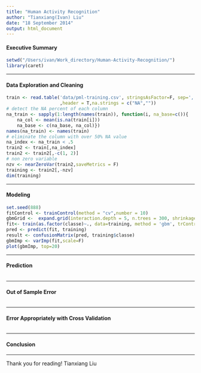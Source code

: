 ```yaml
---
title: "Human Activity Recognition"
author: "Tianxiang(Ivan) Liu"
date: "18 September 2014"
output: html_document
---
```


#### Executive Summary
```r
setwd("/Users/ivan/Work_directory/Human-Activity-Recognition/")
library(caret)
```

---

#### Data Exploration and Cleaning
```r
train <- read.table('data/pml-training.csv', stringsAsFactor=F, sep=','
                    ,header = T,na.strings = c("NA",""))
# detect the NA percent of each column
na_train <- sapply(1:length(names(train)), function(i, na_base=c()){
    na_col <- mean(is.na(train[i]))
    na_base <- c(na_base, na_col)})
names(na_train) <- names(train)
# eliminate the column with over 50% NA value
na_index <- na_train < .5
train2 <- train[,na_index]
train2 <- train2[,-c(1, 2)]
# non zero variable
nzv <- nearZeroVar(train2,saveMetrics = F)
training <- train2[,-nzv]
dim(training)
```

---

#### Modeling
```r
set.seed(888)
fitControl <- trainControl(method = "cv",number = 10)
gbmGrid <-  expand.grid(interaction.depth = 5, n.trees = 300, shrinkage = 0.1)
fit<- train(as.factor(classe)~., data=training, method = 'gbm', trControl=fitControl, tuneGrid = gbmGrid)
pred <- predict(fit, training)
result <- confusionMatrix(pred, training$classe)
gbmImp <- varImp(fit,scale=F)
plot(gbmImp, top=20)
```

---

#### Prediction
```r

```

---

#### Out of Sample Error
```r

```

---

#### Error Appropriately with Cross Validation
```r

```

---

#### Conclusion

---

Thank you for reading!
Tianxiang Liu